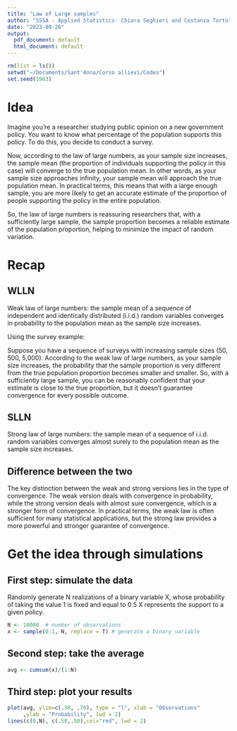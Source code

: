 ```yaml
---
title: "Law of Large samples"
author: "SSSA - Applied Statistics- Chiara Seghieri and Costanza Tortù"
date: "2023-09-26"
output:
  pdf_document: default
  html_document: default
---
```


```r
rm(list = ls())
setwd("~/Documents/Sant'Anna/Corso allievi/Codes")
set.seed(1963) 
```

# Idea

Imagine you're a researcher studying public opinion on a new government policy. You want to know what percentage of the population supports this policy. To do this, you decide to conduct a survey.

Now, according to the law of large numbers, as your sample size increases, the sample mean (the proportion of individuals supporting the policy in this case) will converge to the true population mean. In other words, as your sample size approaches infinity, your sample mean will approach the true population mean. In practical terms, this means that with a large enough sample, you are more likely to get an accurate estimate of the proportion of people supporting the policy in the entire population.

So, the law of large numbers is reassuring researchers that, with a sufficiently large sample, the sample proportion becomes a reliable estimate of the population proportion, helping to minimize the impact of random variation.



# Recap

## WLLN

Weak law of large numbers: the sample mean of a sequence of independent and identically distributed (i.i.d.) random variables converges in probability to the population mean as the sample size increases.


Using the survey example:

Suppose you have a sequence of surveys with increasing sample sizes (50, 500, 5,000).
According to the weak law of large numbers, as your sample size increases, the probability that the sample proportion is very different from the true population proportion becomes smaller and smaller.
So, with a sufficiently large sample, you can be reasonably confident that your estimate is close to the true proportion, but it doesn't guarantee convergence for every possible outcome.



## SLLN

Strong law of large numbers: the sample mean of a sequence of i.i.d. random variables converges almost surely to the population mean as the sample size increases.


## Difference between the two

The key distinction between the weak and strong versions lies in the type of convergence. The weak version deals with convergence in probability, while the strong version deals with almost sure convergence, which is a stronger form of convergence. In practical terms, the weak law is often sufficient for many statistical applications, but the strong law provides a more powerful and stronger guarantee of convergence.

# Get the idea through simulations

## First step: simulate the data 

Randomly generate N realizations of a binary variable X, whose probability of taking the value 1 is fixed and equal to 0.5 X represents the support to a given policy.


```r
N <- 10000  # number of observations
x <- sample(0:1, N, replace = T) # generate a binary variable

```

## Second step: take the average 

```r
avg <- cumsum(x)/(1:N)  
```


## Third step: plot your results

```r

plot(avg, ylim=c(.30, .70), type = "l", xlab = "Observations"
     ,ylab = "Probability", lwd = 2)
lines(c(0,N), c(.50,.50),col="red", lwd = 2)

```



